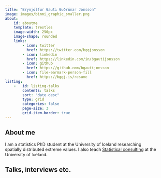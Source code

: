 ```yaml
---
title: "Brynjólfur Gauti Guðrúnar Jónsson"
image: images/binni_graphic_smaller.png
about:
    id: aboutme
    template: trestles
    image-width: 250px
    image-shape: rounded
    links:
        - icon: twitter
          href: https://twitter.com/bggjonsson
        - icon: linkedin
          href: https://linkedin.com/in/bgautijonsson
        - icon: github
          href: https://github.com/bgautijonsson
        - icon: file-earmark-person-fill
          href: https://bggj.is/resume
listing:
    -   id: listing-talks
        contents: talks
        sort: "date desc"
        type: grid
        categories: false
        page-size: 3
        grid-item-border: true
---
```


::: {#aboutme}

## About me

I am a statistics PhD student at the University of Iceland researching spatially distributed extreme values. I also teach [Statistical consulting](https://ugla.hi.is/kennsluskra/index.php?tab=nam&chapter=namskeid&id=70742120230&namskra=0){target="_blank"} at the University of Iceland.

:::

## Talks, interviews etc.

::: {#listing-talks}
:::
